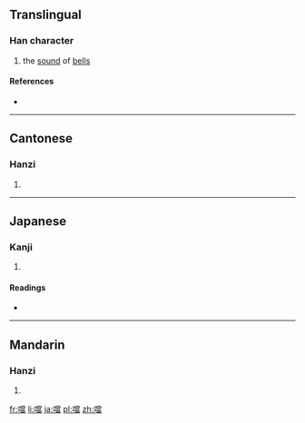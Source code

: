 {{also|当}}
==Translingual==

===Han character===
{{Han char|rn=30|rad=口|as=13|sn=16|four=6906<sub>6</sub>|canj=口火月田 (RFBW)|ids=⿰[[口]][[當]]}}

# the [[sound]] of [[bells]]

====References====
* {{Han ref|kx=0211.121|dkj=04432|hdz=10690.060|uh=5679|ud=22137|bh=BEB4|bd=48820}}

----

==Cantonese==

===Hanzi===
{{yue-hanzi|jyut=dong1|y=dong1|sim=当}}

# {{defn|lang=yue|sort=口13}}

----

==Japanese==

===Kanji===
{{ja-kanji|grade=|rs=口13}}

# {{defn|lang=ja|sort=口13}}

====Readings====
* {{ja-readings|on=[[とう]] (tō)|kun=}}

----

==Mandarin==

===Hanzi===
{{cmn-hanzi|sim=当|pin=[[dāng]] ([[dang1]])|wg=tang<sup>1</sup>}}

# {{defn|lang=cmn|sort=口13}}

[[fr:噹]]
[[li:噹]]
[[ja:噹]]
[[pl:噹]]
[[zh:噹]]